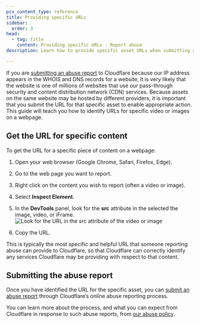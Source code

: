 ```yaml
---
pcx_content_type: reference
title: Providing specific URLs
sidebar:
  order: 3
head:
  - tag: title
    content: Providing specific URLs - Report abuse
description: Learn how to provide specific asset URLs when submitting an abuse report.

---
```


If you are [submitting an abuse report](https://abuse.cloudflare.com) to Cloudflare because our IP address appears in the WHOIS and DNS records for a website, it is very likely that the website is one of millions of websites that use our pass-through security and content distribution network (CDN) services. Because assets on the same website may be hosted by different providers, it is important that you submit the URL for that specific asset to enable appropriate action. This guide will teach you how to identify URLs for specific video or images on a webpage.

## Get the URL for specific content

To get the URL for a specific piece of content on a webpage:

1. Open your web browser (Google Chrome, Safari, Firefox, Edge).

2. Go to the web page you want to report.

3. Right click on the content you wish to report (often a video or image).

4. Select **Inspect Element**.

5. In the **DevTools** panel, look for the **src** attribute in the selected the image, video, or iFrame.
   ![Look for the URL in the src attribute of the video or image](~/assets/images/fundamentals/get-started/identify-url.png)

6. Copy the URL.

This is typically the most specific and helpful URL that someone reporting abuse can provide to Cloudflare, so that Cloudflare can correctly identify any services Cloudflare may be providing with respect to that content.

## Submitting the abuse report

Once you have identified the URL for the specific asset, you can [submit an abuse report](https://abuse.cloudflare.com) through Cloudflare’s online abuse reporting process.

You can learn more about the process, and what you can expect from Cloudflare in response to such abuse reports, from [our abuse policy](https://www.cloudflare.com/trust-hub/reporting-abuse/).
